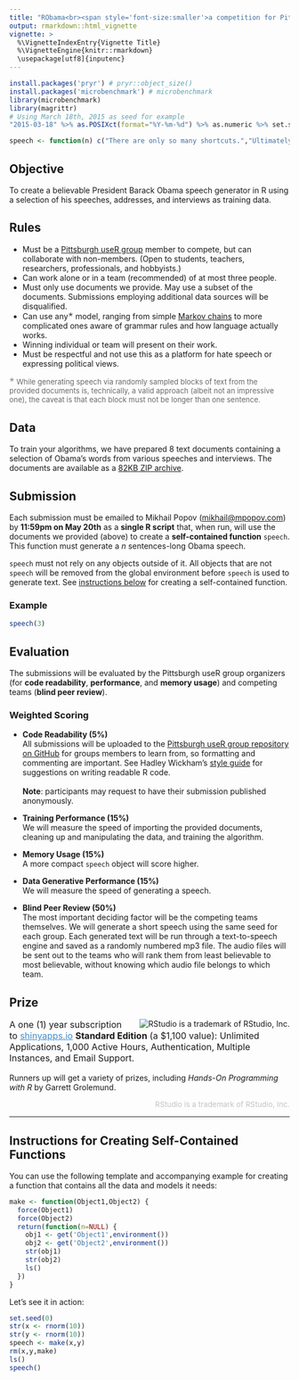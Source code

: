 ```yaml
---
title: "RObama<br><span style='font-size:smaller'>a competition for Pittsburgh's R programmers</span>"
output: rmarkdown::html_vignette
vignette: >
  %\VignetteIndexEntry{Vignette Title}
  %\VignetteEngine{knitr::rmarkdown}
  \usepackage[utf8]{inputenc}
---
```

```r
install.packages('pryr') # pryr::object_size()
install.packages('microbenchmark') # microbenchmark
library(microbenchmark)
library(magrittr)
# Using March 18th, 2015 as seed for example
"2015-03-18" %>% as.POSIXct(format="%Y-%m-%d") %>% as.numeric %>% set.seed
```
```r
speech <- function(n) c("There are only so many shortcuts.","Ultimately, we have to change the law.","And people have to remain focused on that.")
```
## Objective

To create a believable President Barack Obama speech generator in R using a selection of his speeches, addresses, and interviews as training data.

## Rules

+ Must be a [Pittsburgh useR group](http://www.meetup.com/Pittsburgh-useR-Group/) member to compete, but can collaborate with non-members. (Open to students, teachers, researchers, professionals, and hobbyists.)
+ Can work alone or in a team (recommended) of at most three people.
+ Must only use documents we provide. May use a subset of the documents. Submissions employing additional data sources will be disqualified.
+ Can use any<span style="font-size:small;"><sup>&#10029;</sup></span> model, ranging from simple [Markov chains](http://blog.codinghorror.com/markov-and-you/) to more complicated ones aware of grammar rules and how language actually works.
+ Winning individual or team will present on their work.
+ Must be respectful and not use this as a platform for hate speech or expressing political views.

<span style="font-size:small;color:dimgray;"><sup>&#10029;</sup> While generating speech via randomly sampled blocks of text from the provided documents is, technically, a valid approach (albeit not an impressive one), the caveat is that each block must not be longer than one sentence.</span>

## Data

To train your algorithms, we have prepared 8 text documents containing a selection of Obama's words from various speeches and interviews. The documents are available as a [82KB ZIP archive](https://github.com/Pittsburgh-useR-Group/RObama/blob/master/RObama_Docs.zip?raw=true).

## Submission

Each submission must be emailed to Mikhail Popov (<a href="mailto:mikhail@mpopov.com">mikhail@mpopov.com</a>) by **11:59pm on May 20th** as a **single R script** that, when run, will use the documents we provided (above) to create a **self-contained function** `speech`. This function must generate a *n* sentences-long Obama speech.

`speech` must not rely on any objects outside of it. All objects that are not `speech` will be removed from the global environment before `speech` is used to generate text. See [instructions below](#instructions) for creating a self-contained function.

### Example

```r
speech(3)
```

## Evaluation

The submissions will be evaluated by the Pittsburgh useR group organizers (for **code readability**, **performance**, and **memory usage**) and competing teams (**blind peer review**).

### Weighted Scoring

+ **Code Readability (5%)** <br> All submissions will be uploaded to the [Pittsburgh useR group repository on GitHub](https://github.com/Pittsburgh-useR-Group/RObama) for groups members to learn from, so formatting and commenting are important. See Hadley Wickham's [style guide](http://adv-r.had.co.nz/Style.html) for suggestions on writing readable R code.<br><br>**Note**: participants may request to have their submission published anonymously.

+ **Training Performance (15%)** <br> We will measure the speed of importing the provided documents, cleaning up and manipulating the data, and training the algorithm.

+ **Memory Usage (15%)** <br> A more compact `speech` object will score higher.

+ **Data Generative Performance (15%)** <br> We will measure the speed of generating a speech.

+ **Blind Peer Review (50%)** <br> The most important deciding factor will be the competing teams themselves. We will generate a short speech using the same seed for each group. Each generated text will be run through a text-to-speech engine and saved as a randomly numbered mp3 file. The audio files will be sent out to the teams who will rank them from least believable to most believable, without knowing which audio file belongs to which team.

## Prize

<a href="http://www.rstudio.com"><img src="https://dl.dropboxusercontent.com/u/72400/RStudio-Logo-Blue-Gradient.png" alt="RStudio is a trademark of RStudio, Inc." style="margin-left:20px;border:none;" align="right"></a> <span style="font-size:12pt;">A one (1) year subscription to <a href="http://www.shinyapps.io" style="color:#428BCA;">shinyapps.io</a> **Standard Edition** (a $1,100 value): Unlimited Applications, 1,000 Active Hours, Authentication, Multiple Instances, and Email Support.</span> <br><br> Runners up will get a variety of prizes, including *Hands-On Programming with R* by Garrett Grolemund.

<p style="font-size:10pt;color:#C3C3C3;text-align:right;">RStudio is a trademark of RStudio, Inc.</p>

<hr>

<h2>Instructions for Creating Self-Contained Functions<a name="instructions">&nbsp;</a></h2>

You can use the following template and accompanying example for creating a function that contains all the data and models it needs:

```r
make <- function(Object1,Object2) {
  force(Object1)
  force(Object2)
  return(function(n=NULL) {
    obj1 <- get('Object1',environment())
    obj2 <- get('Object2',environment())
    str(obj1)
    str(obj2)
    ls()
  })
}
```

Let's see it in action:

```r
set.seed(0)
str(x <- rnorm(10))
str(y <- rnorm(10))
speech <- make(x,y)
rm(x,y,make)
ls()
speech()
```

